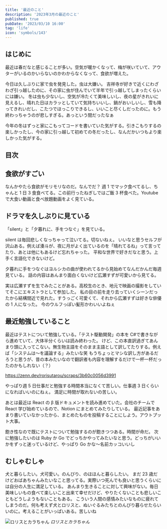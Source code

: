 ```yaml
---
title: '最近のこと'
description: '2023年3月の最近のこと'
published: true
pubDate: '2023/03/10 16:00'
tag: 'life'
icon: 'symbols/143'
---
```


## はじめに

最近は春だなと感じることが多い。空気が暖かくなって、梅が咲いていて、アウターがいるのかいらないのかわからなくなって、食欲が増えた。

今日は久しぶりに家で虫を発見した。虫は大嫌い。
吉祥寺が好きで近くにわざわざ引っ越したのに、その家に虫が住んでいて半年で引っ越してしまったくらいには嫌い。
冬は虫も少ないし、空気が冷たくて美味しいし、夜の星がきれいに見えるし、晴れた日はカラッとしていて気持ちいいし、鍋がおいしいし、雪も降ってきれいだし、こたつでほっこりできるし、いいこと尽くしだったのに。もう終わっちゃうのが悲しすぎる。あっという間だったなぁ

今年の冬はずっと家にこもってコードを書いていた気がする。引きこもりするの楽しかったし、今の家に引っ越して初めての冬だったし、なんだかいつもより楽しかった気がする。

## 目次

## 食欲がすごい

なんかやたら食欲がモリモリなのだ。なんでだ？
週 1 でマック食べてるし、ちゃんと 1 日 3 食食べてる。この前行ったねぎしではご飯 3 杯食べた。Youtube で大食い動画と食べ放題動画をよく見ている。

## ドラマを久しぶりに見ている

「silent」と「夕暮れに、手をつなぐ」を見ている。

silent は毎回悲しくなっちゃって泣いてる。切ないねぇ。
いいなと思うセルフが沢山ある。例えば湊斗が、夜に月がよく出ているのを「晴れてるね」って言ってたり、あとは他にもあるけど忘れちゃった。
平和な世界で好きだなと思う。上手く言語化できないけど。

夕暮れに手をつなぐはヨルシカの曲が使われてるから見始めてなんだかんだ毎週見ている。
話の内容はあんまり面白くないけど広瀬すずが可愛いから見てる。

実は広瀬すずを生でみたことがある。高校生のとき、地元で映画の撮影をしていてそこにエキストラとして参加した。
私の目の前を走り去っていくシーンだったから結構間近で見れた。すうっごく可愛くて、それから広瀬すずは好きな俳優の 1 人になった。
今のウルフっぽい髪形かわいいよねぇ

## 最近勉強していること

最近はテストについて勉強している。「テスト駆動開発」の本を C#で書きながら進めていて、大体半分くらいは読み終わった。
けど、この本直訳過ぎてあんまり頭に入ってこない。無生物主語をそのまま主語として訳してたりする。例えば「システムは～を議論する」みたいな笑
もうちょっとマシな訳し方があるだろうと思うが、昔の本みたいなので翻訳者も内容を理解するだけで一杯一杯だったのかもしれない（？）

https://zenn.dev/rorisutarou/scraps/3b60c0056d3991

やっぱり週 5 日仕事だと勉強する時間本当になくて苦しい。仕事週 3 日くらいになればいいのにねぇ。
満足に時間が取れないの苦しい。

あとは最近は React の β 版ドキュメントを読み進めていた。会社のチームで React 学び始めているので、Notion にまとめてみたりしている。
最近記事をあまり書いていなかったから、まとめたものを投稿することにしよう。アウトプット大事。

飽き性なので既にテストについて勉強するのが飽きつつある。時間が命だ。
次に勉強したいのは Ruby か Go でどっちかやってみたいなと思う。どっちがいいかをずっと迷っているけど、やっぱり Go かな～名前カッコいいし

## むしゃむしゃ

犬と暮らしたい。犬可愛い。のんびり、のほほんと暮らしたい。
まだ 23 歳だけどおばあちゃんみたいなこと思ってる。実際いつ死んでも良いと思うくらいには自分の人生に満足している。
あんまり生きることに対して興味がない。毎日美味しいもの食べて楽しいこと出来て幸せだけど、やりたくないことも悲しいこともどうしようもないこともある。
こういう人間の感情みたいなものに疲れてしまうのだ。何も考えず犬とロリスと、ぬいぐるみたちとのんびり暮らせたらいいのに。考えることがいっぱいある。苦しいね

![ロリスとカラちゃん](https://images.site.yajihum.dev/images/2023/03/20230310/rorisutokara.JPG)
_ロリスとカラちゃん_
